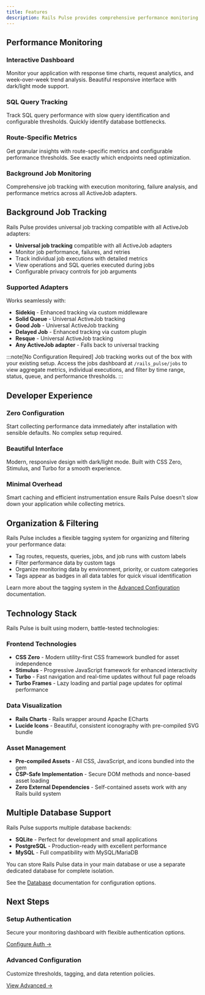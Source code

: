 ```yaml
---
title: Features
description: Rails Pulse provides comprehensive performance monitoring with an intuitive dashboard, detailed metrics, and powerful debugging tools.
---
```


## Performance Monitoring

### Interactive Dashboard

Monitor your application with response time charts, request analytics, and week-over-week trend analysis. Beautiful responsive interface with dark/light mode support.

### SQL Query Tracking

Track SQL query performance with slow query identification and configurable thresholds. Quickly identify database bottlenecks.

### Route-Specific Metrics

Get granular insights with route-specific metrics and configurable performance thresholds. See exactly which endpoints need optimization.

### Background Job Monitoring

Comprehensive job tracking with execution monitoring, failure analysis, and performance metrics across all ActiveJob adapters.

## Background Job Tracking

Rails Pulse provides universal job tracking compatible with all ActiveJob adapters:

- **Universal job tracking** compatible with all ActiveJob adapters
- Monitor job performance, failures, and retries
- Track individual job executions with detailed metrics
- View operations and SQL queries executed during jobs
- Configurable privacy controls for job arguments

### Supported Adapters

Works seamlessly with:

- **Sidekiq** - Enhanced tracking via custom middleware
- **Solid Queue** - Universal ActiveJob tracking
- **Good Job** - Universal ActiveJob tracking
- **Delayed Job** - Enhanced tracking via custom plugin
- **Resque** - Universal ActiveJob tracking
- **Any ActiveJob adapter** - Falls back to universal tracking

:::note[No Configuration Required]
Job tracking works out of the box with your existing setup. Access the jobs dashboard at `/rails_pulse/jobs` to view aggregate metrics, individual executions, and filter by time range, status, queue, and performance thresholds.
:::

## Developer Experience

### Zero Configuration

Start collecting performance data immediately after installation with sensible defaults. No complex setup required.

### Beautiful Interface

Modern, responsive design with dark/light mode. Built with CSS Zero, Stimulus, and Turbo for a smooth experience.

### Minimal Overhead

Smart caching and efficient instrumentation ensure Rails Pulse doesn't slow down your application while collecting metrics.

## Organization & Filtering

Rails Pulse includes a flexible tagging system for organizing and filtering your performance data:

- Tag routes, requests, queries, jobs, and job runs with custom labels
- Filter performance data by custom tags
- Organize monitoring data by environment, priority, or custom categories
- Tags appear as badges in all data tables for quick visual identification

Learn more about the tagging system in the [Advanced Configuration](/documentation/advanced#tagging) documentation.

## Technology Stack

Rails Pulse is built using modern, battle-tested technologies:

### Frontend Technologies

- **CSS Zero** - Modern utility-first CSS framework bundled for asset independence
- **Stimulus** - Progressive JavaScript framework for enhanced interactivity
- **Turbo** - Fast navigation and real-time updates without full page reloads
- **Turbo Frames** - Lazy loading and partial page updates for optimal performance

### Data Visualization

- **Rails Charts** - Rails wrapper around Apache ECharts
- **Lucide Icons** - Beautiful, consistent iconography with pre-compiled SVG bundle

### Asset Management

- **Pre-compiled Assets** - All CSS, JavaScript, and icons bundled into the gem
- **CSP-Safe Implementation** - Secure DOM methods and nonce-based asset loading
- **Zero External Dependencies** - Self-contained assets work with any Rails build system

## Multiple Database Support

Rails Pulse supports multiple database backends:

- **SQLite** - Perfect for development and small applications
- **PostgreSQL** - Production-ready with excellent performance
- **MySQL** - Full compatibility with MySQL/MariaDB

You can store Rails Pulse data in your main database or use a separate dedicated database for complete isolation.

See the [Database](/documentation/database) documentation for configuration options.

## Next Steps

### Setup Authentication

Secure your monitoring dashboard with flexible authentication options.

[Configure Auth →](/documentation/authentication)

### Advanced Configuration

Customize thresholds, tagging, and data retention policies.

[View Advanced →](/documentation/advanced)

